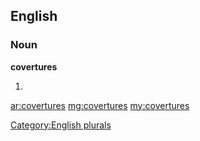 ==English==

===Noun===
'''covertures'''

# {{plural of|[[coverture]]}}

[[Category:English plurals]]

[[ar:covertures]]
[[mg:covertures]]
[[my:covertures]]